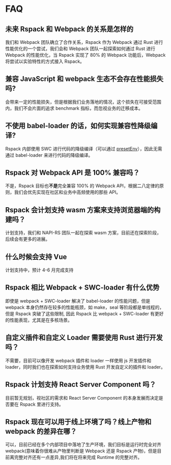 # FAQ

## 未来 Rspack 和 Webpack 的关系是怎样的

我们和 Webpack 团队确立了合作关系，Rspack 作为 Webpack 通过 Rust 进行性能优化的一个尝试，我们会和 Webpack 团队一起探索如何通过 Rust 进行 Webpack 的性能优化，当 Rspack 实现了 80% 的 Webpack 功能后，Webpack 将尝试以实验特性的方式接入 Rspack。

## 兼容 JavaScript 和 webpack 生态不会存在性能损失吗?

会带来一定的性能损失，但是根据我们业务落地的情况，这个损失在可接受范围内，我们不会片面的追求 benchmark 指标，而忽视业务的迁移成本。

## 不使用 babel-loader 的话，如何实现兼容性降级编译?

Rspack 内部使用 SWC 进行代码的降级编译（可以通过 [presetEnv](/config/builtins#builtinspresetenv)），因此无需通过 babel-loader 来进行代码的降级编译。

## Rspack 对 Webpack API 是 100% 兼容吗？

不是，Rspack 目标也**不是**完全兼容 100% 的 Webpack API，根据二八定律的原则，我们会优先实现在社区和业务中高频使用的那些 API。

## Rspack 会计划支持 wasm 方案来支持浏览器端的构建吗？

计划支持，我们和 NAPI-RS 团队一起在探索 wasm 方案，目前还在探索阶段，后续会有更多的进展。

## 什么时候会支持 Vue

计划支持中，预计 4-6 月完成支持

## Rspack 相比 Webpack + SWC-loader 有什么优势

即使是 webpack + SWC-loader 解决了 babel-loader 的性能问题，但是 webpack 本身仍然存在较多的性能瓶颈，如 make，seal 等阶段都是单线程的，但是 Rspack 突破了这些限制, 因此 Rspack 比 webpack + SWC-loader 有更好的性能表现，尤其是在多核场景。

## 自定义插件和自定义 Loader 需要使用 Rust 进行开发吗？

不需要，目前可以像开发 webpack 插件和 loader 一样使用 js 开发插件和 loader，同时我们也在探索如何支持业务使用 Rust 开发自定义的插件和 loader。

## Rspack 计划支持 React Server Component 吗？

目前暂无规划，视社区的需求和 React Server Component 的本身发展而决定是否要在 Rspack 里进行支持。

## Rspack 现在可以用于线上环境了吗？线上产物和 webpack 的差异在哪？

可以，目前已经在多个内部项目中落地了生产环境，我们目标是运行时完全对齐 webpack(意味着你很难从产物里判断是 Webpack 还是 Rspack 产物)，但是目前离完整对齐还有一点差异,我们将在将来完成 Runtime 的完整对齐。
